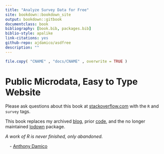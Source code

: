 ```yaml
--- 
title: "Analyze Survey Data for Free"
site: bookdown::bookdown_site
output: bookdown::gitbook
documentclass: book
bibliography: [book.bib, packages.bib]
biblio-style: apalike
link-citations: yes
github-repo: ajdamico/asdfree
description: ""
---
```


```r
file.copy( "CNAME" , "docs/CNAME" , overwrite = TRUE )
```

# Public Microdata, Easy to Type Website {-}

Please ask questions about this book at [stackoverflow.com](https://stackoverflow.com/questions/ask?tags=r+survey) with the `R` and `survey` tags.

This book replaces my archived [blog](http://usgsd.blogspot.com/), prior [code](https://github.com/ajdamico/asdfree/tree/archive), and the no longer maintained [lodown](http://github.com/ajdamico/lodown) package.

_A work of R is never finished, only abandoned._

&emsp;- [Anthony Damico](http://ajdamico.com/)
